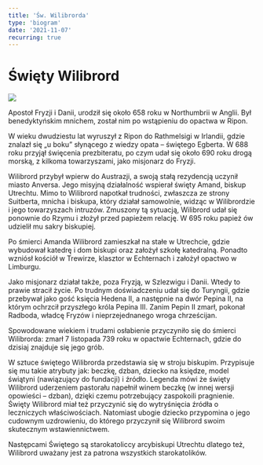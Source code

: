 ```yaml
---
title: 'Św. Wilibrorda'
type: 'biogram'
date: '2021-11-07'
recurring: true
---
```


# Święty Wilibrord

<img src="/banners/wilibrord.jpg" />

<div className="mt-6 space-y-2 font-light">

<p className="dropcap">Apostoł Fryzji i Danii, urodził się około 658 roku w Northumbrii   w Anglii. Był benedyktyńskim mnichem, został nim po wstąpieniu do opactwa w Ripon.</p>

W wieku dwudziestu lat wyruszył z Ripon do Rathmelsigi w Irlandii, gdzie znalazł się „u boku” słynącego z wiedzy opata – świętego Egberta. W 688 roku przyjął święcenia prezbiteratu, po czym udał się około 690 roku drogą morską, z kilkoma towarzyszami, jako misjonarz do Fryzji.

Wilibrord przybył wpierw do Austrazji, a swoją stałą rezydencją uczynił miasto Anversa. Jego misyjną działalność wspierał święty Amand, biskup Utrechtu. Mimo to Wilibrord napotkał trudności, zwłaszcza ze strony Suitberta, mnicha i biskupa, który działał samowolnie, widząc w Wilibrordzie i jego towarzyszach intruzów. Zmuszony tą sytuacją, Wilibrord udał się ponownie do Rzymu i złożył przed papieżem relację. W 695 roku papież ów udzielił mu sakry biskupiej.

Po śmierci Amanda Wilibrord zamieszkał na stałe w Utrechcie, gdzie wybudował katedrę i dom biskupi oraz założył szkołę katedralną. Ponadto wzniósł kościół w Trewirze, klasztor w Echternach i założył opactwo w Limburgu.

Jako misjonarz działał także, poza Fryzją, w Szlezwigu i Danii. Wtedy to prawie stracił życie. Po trudnym doświadczeniu udał się do Turyngii, gdzie przebywał jako gość księcia Hedena II, a następnie na dwór Pepina II, na którym ochrzcił przyszłego króla Pepina III. Zanim Pepin II zmarł, pokonał Radboda, władcę Fryzów i nieprzejednanego wroga chrześcijan.

Spowodowane wiekiem i trudami osłabienie przyczyniło się do śmierci Wilibrorda: zmarł 7 listopada 739 roku w opactwie Echternach, gdzie do dzisiaj znajduje się jego grób.

W sztuce świętego Wilibrorda przedstawia się w stroju biskupim. Przypisuje się mu takie atrybuty jak: beczkę, dzban, dziecko na księdze, model świątyni (nawiązujący do fundacji) i źródło. Legenda mówi że święty Wilibrord uderzeniem pastorału napełnił winem beczkę (w innej wersji opowieści – dzban), dzięki czemu potrzebujący zaspokoili pragnienie. Święty Wilibrord miał też przyczynić się do wytryśnięcia źródła o leczniczych właściwościach. Natomiast ubogie dziecko przypomina o jego cudownym uzdrowieniu, do którego przyczynił się Wilibrord swoim skutecznym wstawiennictwem.

Następcami Świętego są starokatoliccy arcybiskupi Utrechtu dlatego też, Wilibrord uważany jest za patrona wszystkich starokatolików.

</div>
